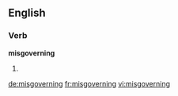 ==English==

===Verb===
'''misgoverning'''

# {{third-person singular of|[[misgovern]]}}

[[de:misgoverning]]
[[fr:misgoverning]]
[[vi:misgoverning]]